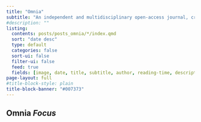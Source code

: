 ```yaml
---
title: "Omnia"
subtitle: "An independent and multidisciplinary open-access journal, created by [**Mauro Maver**](https://www.mauromaver.eu)"
#description: ""
listing:
  contents: posts/posts_omnia/*/index.qmd
  sort: "date desc"
  type: default
  categories: false
  sort-ui: false
  filter-ui: false
  feed: true
  fields: [image, date, title, subtitle, author, reading-time, description]
page-layout: full
#title-block-style: plain
title-block-banner: "#007373" 
---
```


## Omnia *Focus*
